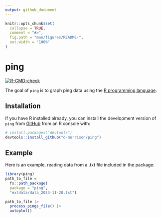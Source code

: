 ```yaml
---
output: github_document
---
```


<!-- README.md is generated from README.Rmd. Please edit that file -->

```r
knitr::opts_chunk$set(
  collapse = TRUE,
  comment = "#>",
  fig.path = "man/figures/README-",
  out.width = "100%"
)
```

# ping

<!-- badges: start -->
[![R-CMD-check](https://github.com/d-morrison/ping/actions/workflows/R-CMD-check.yaml/badge.svg)](https://github.com/d-morrison/ping/actions/workflows/R-CMD-check.yaml)
<!-- badges: end -->

The goal of `ping` is to graph ping data using the [R programming language](https://cran.r-project.org/).

## Installation

If you have R installed already, you can install the development version of `ping` from [GitHub](https://github.com/) from an 
R console with:

``` r
# install.packages("devtools")
devtools::install_github("d-morrison/ping")
```

## Example

Here is an example, reading data from a .txt file included in the package:

```r
library(ping)
path_to_file = 
  fs::path_package(
  package = "ping",
  "extdata/data_2023-11-20.txt")

path_to_file |>
  process_pings_file() |>
  autoplot()
```
